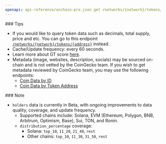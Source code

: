 ```yaml
---
openapi: api-reference/onchain-pro.json get /networks/{network}/tokens/{address}/info
---
```


<Tip>
  ### Tips

  - If you would like to query token data such as decimals, total supply, price and etc. You can go to this endpoint [`/networks/{network}/tokens/{address}`](<https://docs.coingecko.com/reference/token-data-contract-address>) instead.
  - Cache/Update frequency: every 60 seconds.
  - Learn more about GT score [here](https://support.coingecko.com/hc/en-us/articles/38381394237593-What-is-GT-Score-How-is-GT-Score-calculated).
  - Metadata (image, websites, description, socials) may be sourced on-chain and is not vetted by the CoinGecko team. If you wish to get metadata reviewed by CoinGecko team, you may use the following endpoints:
    - [Coin Data by ID](https://docs.coingecko.com/reference/coins-id)
    - [Coin Data by Token Address](https://docs.coingecko.com/reference/coins-contract-address)
</Tip>

<Note>
  ### Note

  - `holders` data is currently in Beta, with ongoing improvements to data quality, coverage, and update frequency.
    - Supported chains include: Solana, EVM (Ethereum, Polygon, BNB, Arbitrum, Optimism, Base), Sui, TON, and Ronin.
    - `distribution_percentage` coverage:
      - Solana: `top_10`, `11_20`, `21_40`, `rest`
      - Other chains: `top_10`, `11_30`, `31_50`, `rest`
</Note>